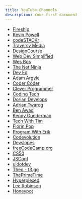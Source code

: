 ```yaml
---
title: YouTube Channels
description: Your first document
---
```


- [Fireship](https://www.youtube.com/channel/UCsBjURrPoezykLs9EqgamOA)
- [Kevin Powell](https://www.youtube.com/user/KepowOb)
- [codeSTACKr](https://www.youtube.com/channel/UCDCHcqyeQgJ-jVSd6VJkbCw)
- [Traversy Media](https://www.youtube.com/user/TechGuyWeb)
- [DesignCourse](https://www.youtube.com/user/DesignCourse)
- [Web Dev Simplified](https://www.youtube.com/channel/UCFbNIlppjAuEX4znoulh0Cw)
- [Wes Bos](https://www.youtube.com/channel/UCoebwHSTvwalADTJhps0emA)
- [The Net Ninja](https://www.youtube.com/channel/UCW5YeuERMmlnqo4oq8vwUpg)
- [Dev Ed](https://www.youtube.com/channel/UClb90NQQcskPUGDIXsQEz5Q)
- [Adam Argyle](https://www.youtube.com/c/AdamArgyleInk)
- [Coder Coder](https://www.youtube.com/c/TheCoderCoder)
- [Clever Programmer](https://www.youtube.com/channel/UCqrILQNl5Ed9Dz6CGMyvMTQ)
- [Coding Tech](https://www.youtube.com/channel/UCtxCXg-UvSnTKPOzLH4wJaQ)
- [Dorian Develops](https://www.youtube.com/channel/UCUOMtzQmEmhIAF8G_cha_Xw)
- [Adrian Twarog](https://www.youtube.com/channel/UCvM5YYWwfLwpcQgbRr68JLQ)
- [Ben Awad](https://www.youtube.com/channel/UC-8QAzbLcRglXeN_MY9blyw)
- [Kenny Gunderman](https://www.youtube.com/channel/UCkCJ0zLrSg7VudR97g-FNVQ)
- [Tech With Tim](https://www.youtube.com/channel/UC4JX40jDee_tINbkjycV4Sg)
- [Florin Pop](https://www.youtube.com/channel/UCeU-1X402kT-JlLdAitxSMA)
- [Program With Erik](https://www.youtube.com/channel/UCshZ3rdoCLjDYuTR_RBubzw)
- [Codevolution](https://www.youtube.com/c/Codevolution/featured)
- [Devslopes](https://www.youtube.com/channel/UClLXKYEEM8OBBx85DOa6-cg)
- [freeCodeCamp.org](https://www.youtube.com/channel/UC8butISFwT-Wl7EV0hUK0BQ)
- [CS50](https://www.youtube.com/channel/UCcabW7890RKJzL968QWEykA)
- [JSConf](https://www.youtube.com/c/JSConfEU)
- [uidotdev](https://www.youtube.com/c/uidotdev)
- [Theo - t3․gg](https://www.youtube.com/@t3dotgg)
- [ThePrimeTime](https://www.youtube.com/@ThePrimeTimeagen)
- [Hyperplexed](https://www.youtube.com/@Hyperplexed)
- [Lee Robinson](https://www.youtube.com/@leerob)
- [Honeypot](https://www.youtube.com/@Honeypotio)
